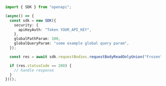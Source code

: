 ```typescript showLineNumbers copy filename="Request Body Read Only Union usage example"
import { SDK } from "openapi";

(async() => {
  const sdk = new SDK({
    security: {
      apiKeyAuth: "Token YOUR_API_KEY",
    },
    globalPathParam: 100,
    globalQueryParam: "some example global query param",
  });

  const res = await sdk.requestBodies.requestBodyReadOnlyUnion("Frozen");

  if (res.statusCode == 200) {
    // handle response
  }
})();
```
